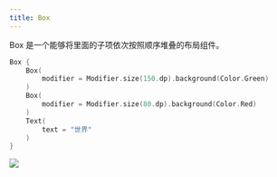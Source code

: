 ```yaml
---
title: Box
---
```



Box 是一个能够将里面的子项依次按照顺序堆叠的布局组件。

```kotlin
Box {
    Box(
        modifier = Modifier.size(150.dp).background(Color.Green)
    )
    Box(
        modifier = Modifier.size(80.dp).background(Color.Red)
    )
    Text(
        text = "世界"
    )
}
```

<img src={demo} />

